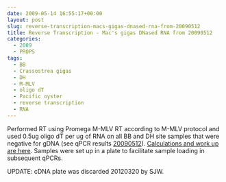 ```yaml
---
date: 2009-05-14 16:55:17+00:00
layout: post
slug: reverse-transcription-macs-gigas-dnased-rna-from-20090512
title: Reverse Transcription - Mac's gigas DNased RNA from 20090512
categories:
  - 2009
  - PROPS
tags:
  - BB
  - Crassostrea gigas
  - DH
  - M-MLV
  - oligo dT
  - Pacific oyster
  - reverse transcription
  - RNA
---
```


Performed RT using Promega M-MLV RT according to M-MLV protocol and used 0.5ug oligo dT per ug of RNA on all BB and DH site samples that were negative for gDNA (see qPCR results [20090512](/Sam%27s+Working+Notebook+Jan-May+2009#sjw20090512)). [Calculations and work up are here](https://spreadsheets.google.com/ccc?key=0AmS_90rPaQMzdE1WT0dVbVFxQ0o1TkJXalF5MXFhcXc&hl=en). Samples were set up in a plate to facilitate sample loading in subsequent qPCRs.

UPDATE: cDNA plate was discarded 20120320 by SJW.
